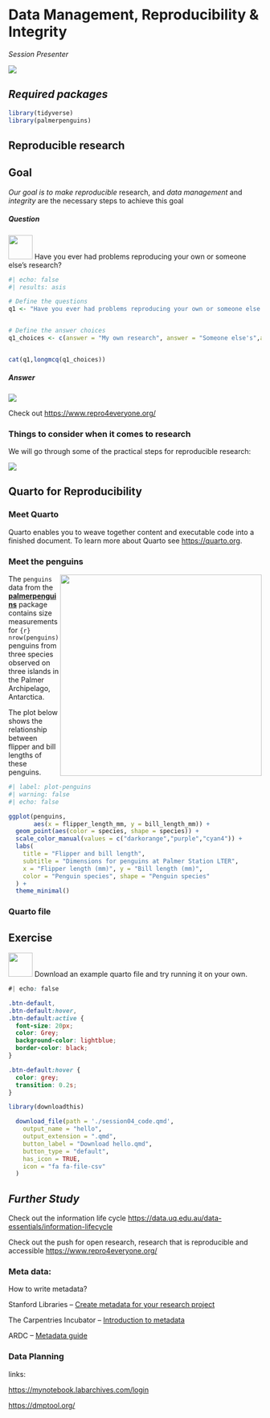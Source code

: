 # Data Management, Reproducibility & Integrity

*Session Presenter*

![](images/Presenters4.png)

## *Required packages*

```r
library(tidyverse)
library(palmerpenguins)
```

## Reproducible research

::: callout-tip
## Goal

*Our goal is to make reproducible* research, and *data management* and *integrity* are the necessary steps to achieve this goal
:::

::: panel-tabset
##### Question

![](images/task.png){.class width="48" height="48"} Have you ever had problems reproducing your own or someone else’s research?

```r
#| echo: false
#| results: asis

# Define the questions
q1 <- "Have you ever had problems reproducing your own or someone else’s research?"


# Define the answer choices
q1_choices <- c(answer = "My own research", answer = "Someone else's",answer= "Both",answer= "I have never had problems reproducing r...")


cat(q1,longmcq(q1_choices))

```

##### Answer

![](images/repro4.png)

Check out <https://www.repro4everyone.org/>
:::

### Things to consider when it comes to research

We will go through some of the practical steps for reproducible research:

![](images/reproducibility.png)

## Quarto for Reproducibility

### Meet Quarto

Quarto enables you to weave together content and executable code into a finished document. To learn more about Quarto see <https://quarto.org>.

### Meet the penguins

![](https://raw.githubusercontent.com/quarto-dev/quarto-web/main/docs/get-started/hello/rstudio/lter_penguins.png){style="float:right;" fig-alt="Illustration of three species of Palmer Archipelago penguins: Chinstrap, Gentoo, and Adelie. Artwork by @allison_horst." width="401"}

The `penguins` data from the [**palmerpenguins**](https://allisonhorst.github.io/palmerpenguins "palmerpenguins R package") package contains size measurements for `{r} nrow(penguins)` penguins from three species observed on three islands in the Palmer Archipelago, Antarctica.

The plot below shows the relationship between flipper and bill lengths of these penguins.

```r
#| label: plot-penguins
#| warning: false
#| echo: false

ggplot(penguins, 
       aes(x = flipper_length_mm, y = bill_length_mm)) +
  geom_point(aes(color = species, shape = species)) +
  scale_color_manual(values = c("darkorange","purple","cyan4")) +
  labs(
    title = "Flipper and bill length",
    subtitle = "Dimensions for penguins at Palmer Station LTER",
    x = "Flipper length (mm)", y = "Bill length (mm)",
    color = "Penguin species", shape = "Penguin species"
  ) +
  theme_minimal()
```

### Quarto file

::: callout-note
## Exercise

![](images/task.png){#id .class width="48" height="48"} Download an example quarto file and try running it on your own.

```css
#| echo: false

.btn-default,
.btn-default:hover,
.btn-default:active {
  font-size: 20px;
  color: Grey;
  background-color: lightblue;
  border-color: black;
}

.btn-default:hover {
  color: grey;
  transition: 0.2s;
}

```

```r
library(downloadthis)

  download_file(path = './session04_code.qmd',
    output_name = "hello",
    output_extension = ".qmd",
    button_label = "Download hello.qmd",
    button_type = "default",
    has_icon = TRUE,
    icon = "fa fa-file-csv"
  )

```
:::

## *Further Study*

Check out the information life cycle <https://data.uq.edu.au/data-essentials/information-lifecycle>

Check out the push for open research, research that is reproducible and accessible <https://www.repro4everyone.org/>

### Meta data:

How to write metadata?​

Stanford Libraries – [Create metadata for your research project](https://guides.library.stanford.edu/research-metadata)​

The Carpentries Incubator – [Introduction to metadata](https://carpentries-incubator.github.io/fair-bio-practice/05-intro-to-metadata/index.html) ​

ARDC – [Metadata guide](https://ardc.edu.au/resource/metadata-guide/)

### Data Planning

links:

<https://mynotebook.labarchives.com/login>

<https://dmptool.org/>

